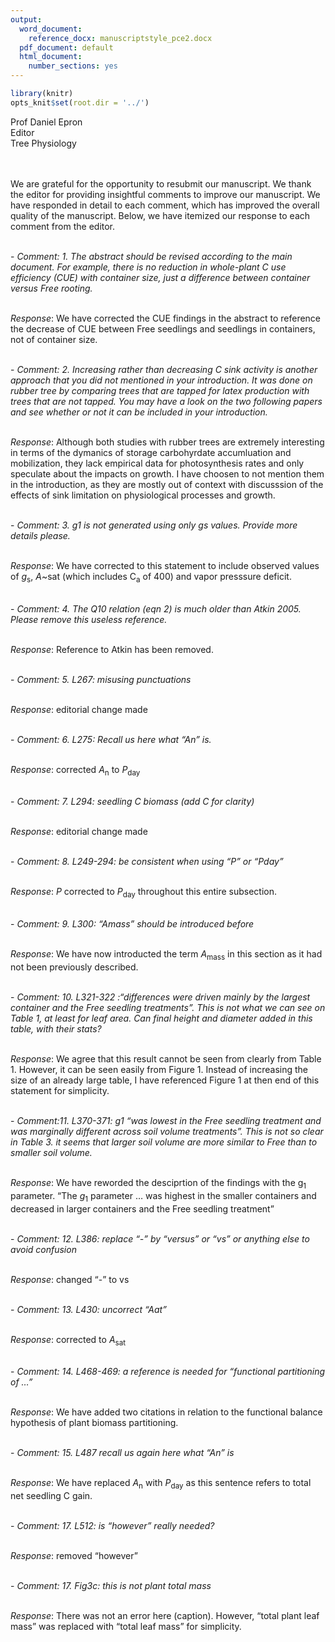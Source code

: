 ```yaml
---
output:
  word_document:
    reference_docx: manuscriptstyle_pce2.docx
  pdf_document: default
  html_document:
    number_sections: yes
---
```


```r
library(knitr)
opts_knit$set(root.dir = '../')
```

Prof Daniel Epron
\
Editor
\
Tree Physiology

\
\
We are grateful for the opportunity to resubmit our manuscript. We thank the editor for providing insightful comments to improve our manuscript. We have responded in detail to each comment, which has improved the overall quality of the manuscript. Below, we have itemized our response to each comment from the editor.

\
- *Comment: 1. The abstract should be revised according to the main document. For example, there is no reduction in whole-plant C use efficiency (CUE) with container size, just a difference between container versus Free rooting.*

\
*Response*: We have corrected the CUE findings in the abstract to reference the decrease of CUE between Free seedlings and seedlings in containers, not of container size.

\
- *Comment: 2. Increasing rather than decreasing C sink activity is another approach that you did not mentioned in your introduction. It was done on rubber tree by comparing trees that are tapped for latex production with trees that are not tapped. You may have a look on the two following papers and see whether or not it can be included in your introduction.*

\
*Response*: Although both studies with rubber trees are extremely interesting in terms of the dymanics of storage carbohyrdate accumluation and mobilization, they lack empirical data for photosynthesis rates and only speculate about the impacts on growth. I have choosen to not mention them in the introduction, as they are mostly out of context with discusssion of the effects of sink limitation on physiological processes and growth. 

\
- *Comment: 3. g1 is not generated using only gs values. Provide more details please.*

\
*Response*: We have corrected to this statement to include observed values of *g*~s~, *A*~sat (which includes C~a~ of 400) and vapor presssure deficit.

\
- *Comment: 4. The Q10 relation (eqn 2) is much older than Atkin 2005. Please remove this useless reference.*

\
*Response*: Reference to Atkin has been removed.

\
- *Comment: 5. L267: misusing punctuations*

\
*Response*: editorial change made

\
- *Comment: 6. L275: Recall us here what "An" is.*

\
*Response*: corrected *A*~n~ to *P*~day~

\
- *Comment: 7. L294: seedling C biomass (add C for clarity)*

\
*Response*: editorial change made

\
- *Comment:  8. L249-294: be consistent when using "P" or "Pday"*

\
*Response*: *P* corrected to *P*~day~ throughout this entire subsection.

\
- *Comment: 9. L300: "Amass" should be introduced before*

\
*Response*: We have now introducted the term *A*~mass~ in this section as it had not been previously described.

\
- *Comment: 10. L321-322 :"differences were driven mainly by the largest container and the Free seedling treatments". This is not what we can see on Table 1, at least for leaf area. Can final height and diameter added in this table, with their stats?*

\
*Response*: We agree that this result cannot be seen from clearly from Table 1.  However, it can be seen easily from Figure 1. Instead of increasing the size of an already large table, I have referenced Figure 1 at then end of this statement for simplicity.

\
- *Comment:11. L370-371: g1 "was lowest in the Free seedling treatment and was marginally different across soil volume treatments". This is not so clear in Table 3. it seems that larger soil volume are more similar to Free than to smaller soil volume.*

\
*Response*: We have reworded the desciprtion of the findings with the g~1~ parameter. "The *g*~1~ parameter ... was highest in the smaller containers and decreased in larger containers and the Free seedling treatment"

\
- *Comment: 12. L386: replace "-" by "versus" or "vs" or anything else to avoid confusion*

\
*Response*: changed "-" to vs

\
- *Comment: 13. L430: uncorrect "Aat"*

\
*Response*: corrected to *A*~sat~

\
- *Comment: 14. L468-469: a reference is needed for "functional partitioning of ..."*

\
*Response*: We have added two citations in relation to the functional balance hypothesis of plant biomass partitioning.

\
- *Comment: 15. L487 recall us again here what "An" is*

\
*Response*: We have replaced *A*~n~ with *P*~day~ as this sentence refers to total net seedling C gain.

\
- *Comment: 17. L512: is "however" really needed?*

\
*Response*: removed "however"

\
- *Comment: 17. Fig3c: this is not plant total mass*

\
*Response*: There was not an error here (caption).  However, "total plant leaf mass" was replaced with "total leaf mass" for simplicity.

